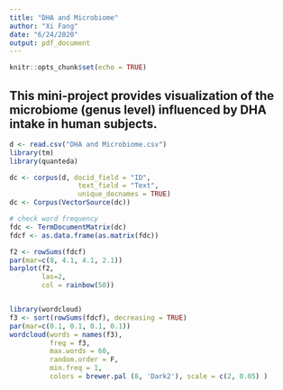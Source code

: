 ```yaml
---
title: "DHA and Microbiome"
author: "Xi Fang"
date: "6/24/2020"
output: pdf_document
---
```


```r
knitr::opts_chunk$set(echo = TRUE)
```

## This mini-project provides visualization of the microbiome (genus level) influenced by DHA intake in human subjects.

```r
d <- read.csv("DHA and Microbiome.csv")
library(tm)
library(quanteda)

dc <- corpus(d, docid_field = "ID",
                 text_field = "Text",
                 unique_docnames = TRUE)
dc <- Corpus(VectorSource(dc))

# check word frequency
fdc <- TermDocumentMatrix(dc)
fdcf <- as.data.frame(as.matrix(fdc))

f2 <- rowSums(fdcf)
par(mar=c(8, 4.1, 4.1, 2.1))
barplot(f2,
        las=2,
        col = rainbow(50))


library(wordcloud)
f3 <- sort(rowSums(fdcf), decreasing = TRUE)
par(mar=c(0.1, 0.1, 0.1, 0.1))
wordcloud(words = names(f3),
          freq = f3,
          max.words = 60,
          random.order = F,
          min.freq = 1,
          colors = brewer.pal (8, 'Dark2'), scale = c(2, 0.05) )



```

